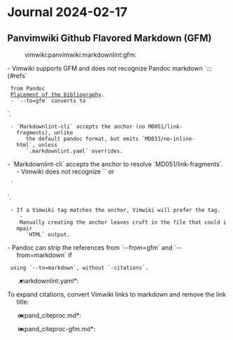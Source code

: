 = Journal 2024-02-17 =

== Panvimwiki Github Flavored Markdown (GFM) ==
:vimwiki:panvimwiki:markdownlint:gfm:

- Vimwiki supports GFM and does not recognize Pandoc markdown `::: {#refs`
  from Pandoc
  [[https://pandoc.org/MANUAL.html#placement-of-the-bibliography|Placement of the bibliography]].
  - `--to=gfm` converts to `<div id="refs" class="references csl-bib-body
    hanging-indent">`.
  - `Markdownlint-cli` accepts the anchor (no MD051/link-fragments), unlike
    the default pandoc format, but emits `MD033/no-inline-html`, unless
    `.markdownlint.yaml` overrides.
- `Markdownlint-cli` accepts the anchor to resolve `MD051/link-fragments`.
- Vimwiki does not recognize `<a id="anchor"></a>` or
  `<div id="ref-TSTF_476_Ar12007" class="csl-entry">`.
  - If a Vimwiki tag matches the anchor, Vimwiki will prefer the tag.
  - Manually creating the anchor leaves cruft in the file that could impair
    `HTML` output.
- Pandoc can strip the references from `--from=gfm` and `--from=markdown` if
  using `--to=markdown`, without `-citations`.

*.markdownlint.yaml*:

{{{yaml
# https://github.com/DavidAnson/markdownlint/blob/main/doc/md051.md
# MD051/link-fragments Link fragments should be valid [Context: "[2007](#ref-TSTF_476_Ar12007)"]

# MD033/no-inline-html : Inline HTML : https://github.com/DavidAnson/markdownlint/blob/main/doc/md033.md
MD033:
  # MD033/no-inline-html Inline HTML [Element: a]
  # MD033/no-inline-html Inline HTML [Element: div]
  # Allowed elements
  allowed_elements:
    - 'a'
    - 'div'
}}}

To expand citations, convert Vimwiki links to markdown and remove the link
title:

{{{bash
pandoc --to=gfm --citeproc --metadata='link-citations:true'
--from=markdown+wikilinks_title_after_pipe-citations --standalone

pandoc --citeproc --metadata='link-citations:true' \
  --from=markdown+wikilinks_title_after_pipe-task_lists \
  --standalone --wrap=auto \
  --to=markdown-citations \
  expand_citeproc.md | wikilink_markdown

pandoc --citeproc --metadata='link-citations:true' \
  --from=markdown+wikilinks_title_after_pipe-task_lists \
  --standalone --wrap=auto \
  --to=gfm  \
  expand_citeproc.md | wikilink_markdown > expand_citeproc-gfm.md
}}}

*expand_citeproc.md*:

{{{markdown
---
title: Try ZettelNew
date: 2023-09-16 07:36
tags: Zettelkasten
type: note
link-citations: true
references:
  - author:
    - family: Bloggs
      given: A. J.
    - family: Jones
      given: X. Y.
    container-title: Journal journal journal
    id: bloggs-jones
    issued: 1959
    title: Title title title title title title title title title title
    type: article-journal
  - author:
    - family: Chomsky
      given: N.
    container-title: A festschrift for Morris Halle
    editor:
    - family: Anderson
      given: S. R.
    - family: Kiparsky
      given: P.
    id: chomsky-73
    issued: 1973
    publisher: Holt, Rinehart & Winston
    publisher-place: New York
    title: Conditions on transformations
    type: paper-conference
---

Hey [Adding to the House of Dude](230916-1043)

```bash
# To convert BibLaTeX to Markdown Yaml Header above:
pandoc --from=biblatex --to=markdown default.bib --standalone

# To convert this file to expected output:
pandoc --citeproc \
  --from=markdown+wikilinks_title_after_pipe \
  --standalone \
  --to=markdown-citations+wikilinks_title_after_pipe  \
  --wrap=none \
  tests/func/reference_citation.md |
  reference_citation > tests/func/reference_citation.out.md
```

@bloggs-jones

[@chomsky-73]

[[vimwiki]]

----
House of Dude
}}}

*expand_citeproc-gfm.md*:

{{{markdown
<!-- snip -->
Hey [Adding to the House of Dude](230916-1043)

<!-- snip -->

Bloggs and Jones ([1959](#ref-bloggs-jones))

([Chomsky 1973](#ref-chomsky-73))

[vimwiki](vimwiki)

------------------------------------------------------------------------

House of Dude

<div id="refs" class="references csl-bib-body hanging-indent">

<div id="ref-bloggs-jones" class="csl-entry">

Bloggs, A. J., and X. Y. Jones. 1959. “Title Title Title Title Title
Title Title Title Title Title.” *Journal Journal Journal*.

</div>

<div id="ref-chomsky-73" class="csl-entry">

Chomsky, N. 1973. “Conditions on Transformations.” In *A Festschrift for
Morris Halle*, edited by S. R. Anderson and P. Kiparsky. New York: Holt,
Rinehart & Winston.

</div>

</div>
}}}

